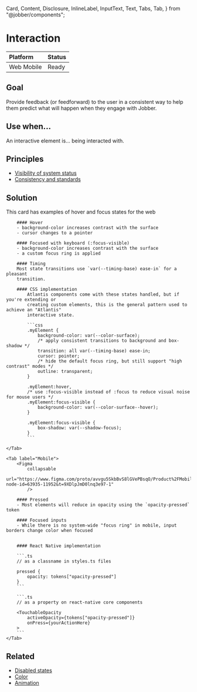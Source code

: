   Card,
  Content,
  Disclosure,
  InlineLabel,
  InputText,
  Text,
  Tabs,
  Tab,
} from "@jobber/components";

<Meta title="Patterns/Interaction" />

# Interaction

| **Platform**                                                     | **Status**                                     |
| :--------------------------------------------------------------- | :--------------------------------------------- |
| <InlineLabel>Web</InlineLabel> <InlineLabel>Mobile</InlineLabel> | <InlineLabel color="green">Ready</InlineLabel> |

## Goal

Provide feedback (or feedforward) to the user in a consistent way to help them
predict what will happen when they engage with Jobber.

## Use when...

An interactive element is... being interacted with.

## Principles

- [Visibility of system status](https://www.nngroup.com/articles/visibility-system-status/)
- [Consistency and standards](https://www.nngroup.com/articles/consistency-and-standards/)

## Solution

<Tabs>
    <Tab label="Web">
        <Canvas>
        <Card header="Interactive element example" url="#">
            <Content>
            <Text>This card has examples of hover and focus states for the web</Text>
            <InputText placeholder="Inputs change too" />
            </Content>
        </Card>
        </Canvas>

        #### Hover
        - background-color increases contrast with the surface
        - cursor changes to a pointer

        #### Focused with keyboard (:focus-visible)
        - background-color increases contrast with the surface
        - a custom focus ring is applied

        #### Timing
        Most state transitions use `var(--timing-base) ease-in` for a pleasant
        transition.

        #### CSS implementation
            Atlantis components come with these states handled, but if you're extending or
            creating custom elements, this is the general pattern used to achieve an "Atlantis"
            interactive state.

            ```css
            .myElement {
                background-color: var(--color-surface);
                /* apply consistent transitions to background and box-shadow */
                transition: all var(--timing-base) ease-in;
                cursor: pointer;
                /* hide the default focus ring, but still support "high contrast" modes */
                outline: transparent;
            }

            .myElement:hover,
            /* use :focus-visible instead of :focus to reduce visual noise for mouse users */
            .myElement:focus-visible {
                background-color: var(--color-surface--hover);
            }

            .myElement:focus-visible {
                box-shadow: var(--shadow-focus);
            }
            ```

    </Tab>

    <Tab label="Mobile">
        <Figma
            collapsable
            url="https://www.figma.com/proto/avvgu5SkbBvS8lGVePBsqO/Product%2FMobile?node-id=63935-11952&t=9XDlpJmD0lnq3e97-1"
            />

        #### Pressed
        - Most elements will reduce in opacity using the `opacity-pressed` token

        #### Focused inputs
        - While there is no system-wide "focus ring" in mobile, input borders change color when focused


        #### React Native implementation

        ```.ts
        // as a classname in styles.ts files

        pressed {
            opacity: tokens["opacity-pressed"]
        }
        ```

        ```.ts
        // as a property on react-native core components

        <TouchableOpacity
            activeOpacity={tokens["opacity-pressed"]}
            onPress={yourActionHere}
        >
        ```
    </Tab>

</Tabs>

## Related

- [Disabled states](../patterns/disabled-states)
- [Color](../design/color)
- [Animation](../design/animation)
